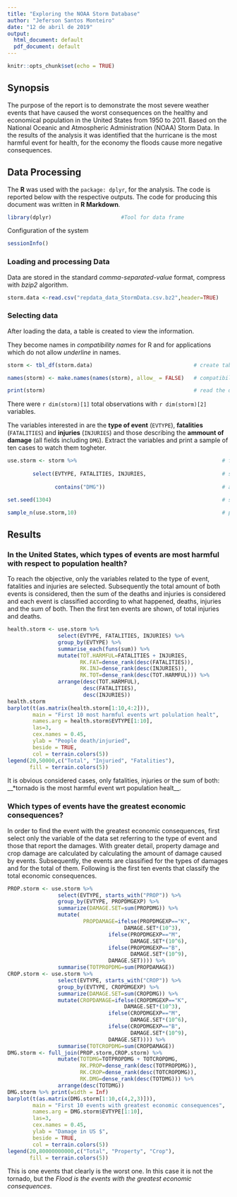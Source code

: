 ---
title: "Exploring the NOAA Storm Database"
author: "Jeferson Santos Monteiro"
date: "12 de abril de 2019"
output:
  html_document: default
  pdf_document: default
---

```{r setup, include=FALSE}
knitr::opts_chunk$set(echo = TRUE)
```

## Synopsis

The purpose of the report is to demonstrate the most severe weather events that have caused the worst consequences on the healthy and economical population in the United States from 1950 to 2011. Based on the National Oceanic and Atmospheric Administration (NOAA) Storm Data. In the results of the analysis it was identified that the hurricane is the most harmful event for health, for the economy the floods cause more negative consequences.

## Data Processing

The __R__ was used with the `package: dplyr`, for the analysis. The code is reported below with the respective outputs. The code for producing this document was written in __R Markdown__.

```{r}

library(dplyr)                      #Tool for data frame

```

Configuration of the system

```{r}

sessionInfo()

```



### Loading and processing Data

Data are stored in the standard *comma-separated-value* format, compress with *bzip2* algorithm.

```{r cache=TRUE}

storm.data <-read.csv("repdata_data_StormData.csv.bz2",header=TRUE)

```

### Selecting data

After loading the data, a table is created to view the information. 

They become names in  *compatibility names* for R and for applications which do not allow *underline* in names.

```{r cache=TRUE}

storm <- tbl_df(storm.data)                                # create table for data

names(storm) <- make.names(names(storm), allow_ = FALSE)   # compatibility names

print(storm)                                               # read the data 

```

There were `r dim(storm)[1]` total observations with `r dim(storm)[2]` variables.

The variables  interested in are the __type of event__ (`EVTYPE`), __fatalities__ (`FATALITIES`) and __injuries__ (`INJURIES`) and those describing the __ammount of damage__ (all fields including `DMG`). Extract the variables and print a sample of ten cases to watch them togheter.

```{r}

use.storm <- storm %>%                                              # from strom
  
        select(EVTYPE, FATALITIES, INJURIES,                        # select explicit variables
               
               contains("DMG"))                                     # and the ones containing "DMG"

set.seed(1304)                                                      # set seed

sample_n(use.storm,10)                                              # print a random sample of 10 rows
```


## Results

### In the United States, which types of events are most harmful with respect to population health?

To reach the objective, only the variables related to the type of event, fatalities and injuries are selected. Subsequently the total amount of both events is considered, then the sum of the deaths and injuries is considered and each event is classified according to what happened, deaths, injuries and the sum of both. Then the first ten events are shown, of total injuries and deaths.

```{r cache=TRUE}
health.storm <- use.storm %>%                                   
                select(EVTYPE, FATALITIES, INJURIES) %>% 
                group_by(EVTYPE) %>%        
                summarise_each(funs(sum)) %>% 
                mutate(TOT.HARMFUL=FATALITIES + INJURIES, 
                       RK.FAT=dense_rank(desc(FATALITIES)),
                       RK.INJ=dense_rank(desc(INJURIES)),
                       RK.TOT=dense_rank(desc(TOT.HARMFUL))) %>%
                arrange(desc(TOT.HARMFUL),                
                        desc(FATALITIES),
                        desc(INJURIES))
health.storm                                                        
barplot(t(as.matrix(health.storm[1:10,4:2])),
        main = "First 10 most harmful events wrt polulation healt",      
        names.arg = health.storm$EVTYPE[1:10],     
        las=3,                         
        cex.names = 0.45,            
        ylab = "People death/injuried",                               
        beside = TRUE,      
        col = terrain.colors(5))                                 
legend(20,50000,c("Total", "Injuried", "Fatalities"),                   
       fill = terrain.colors(5))          
```

It is obvious considered cases, only fatalities, injuries or the sum of both:
__*tornado is the most harmful event wrt population healt__.

### Which types of events have the greatest economic consequences?

In order to find the event with the greatest economic consequences, first select only the variable of the data set referring to the type of event and those that report the damages. With greater detail, property damage and crop damage are calculated by calculating the amount of damage caused by events. Subsequently, the events are classified for the types of damages and for the total of them. Following is the first ten events that classify the total economic consequences.

```{r cache=TRUE}
PROP.storm <- use.storm %>%                                     
                select(EVTYPE, starts_with("PROP")) %>%   
                group_by(EVTYPE, PROPDMGEXP) %>%    
                summarize(DAMAGE.SET=sum(PROPDMG)) %>%
                mutate(                     
                        PROPDAMAGE=ifelse(PROPDMGEXP=="K",             
                                     DAMAGE.SET*(10^3),
                                ifelse(PROPDMGEXP=="M",               
                                       DAMAGE.SET*(10^6),
                                ifelse(PROPDMGEXP=="B",                 
                                       DAMAGE.SET*(10^9),
                                DAMAGE.SET)))) %>%        
                summarise(TOTPROPDMG=sum(PROPDAMAGE))
CROP.storm <- use.storm %>%                                   
                select(EVTYPE, starts_with("CROP")) %>%
                group_by(EVTYPE, CROPDMGEXP) %>% 
                summarize(DAMAGE.SET=sum(CROPDMG)) %>% 
                mutate(CROPDAMAGE=ifelse(CROPDMGEXP=="K",
                                     DAMAGE.SET*(10^3),
                                ifelse(CROPDMGEXP=="M",
                                       DAMAGE.SET*(10^6),
                                ifelse(CROPDMGEXP=="B",
                                       DAMAGE.SET*(10^9),
                                DAMAGE.SET)))) %>%
                summarise(TOTCROPDMG=sum(CROPDAMAGE))
DMG.storm <- full_join(PROP.storm,CROP.storm) %>%                
                mutate(TOTDMG=TOTPROPDMG + TOTCROPDMG,     
                       RK.PROP=dense_rank(desc(TOTPROPDMG)),        
                       RK.CROP=dense_rank(desc(TOTCROPDMG)),
                       RK.DMG=dense_rank(desc(TOTDMG))) %>%
                arrange(desc(TOTDMG))            
DMG.storm %>% print(width = Inf)                       
barplot(t(as.matrix(DMG.storm[1:10,c(4,2,3)])),          
        main = "First 10 events with greatest economic consequences",
        names.arg = DMG.storm$EVTYPE[1:10],
        las=3,
        cex.names = 0.45,
        ylab = "Damage in US $",
        beside = TRUE,
        col = terrain.colors(5))
legend(20,80000000000,c("Total", "Property", "Crop"),
       fill = terrain.colors(5))
```

This is one events that clearly is the worst one. In this case it is not the tornado, but the  _Flood is the events with the greatest economic consequences_.

